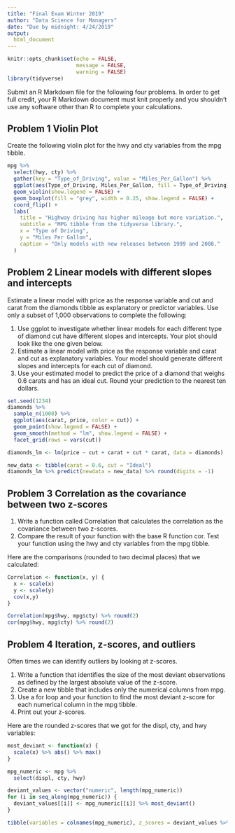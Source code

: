 ```yaml
---
title: "Final Exam Winter 2019"
author: "Data Science for Managers"
date: "Due by midnight: 4/24/2019"
output:
  html_document
---
```


```r
knitr::opts_chunk$set(echo = FALSE,
                      message = FALSE,
                      warning = FALSE)
library(tidyverse)
```

Submit an R Markdown file for the following four problems. In order to get full credit, your R Markdown document must knit properly and you shouldn't use any software other than R to complete your calculations.    

## Problem 1 Violin Plot

Create the following violin plot for the hwy and cty variables from the mpg tibble.

```r
mpg %>% 
  select(hwy, cty) %>% 
  gather(key = "Type_of_Driving", value = "Miles_Per_Gallon") %>% 
  ggplot(aes(Type_of_Driving, Miles_Per_Gallon, fill = Type_of_Driving)) +
  geom_violin(show.legend = FALSE) +
  geom_boxplot(fill = "grey", width = 0.25, show.legend = FALSE) +
  coord_flip() +
  labs(
    title = "Highway driving has higher mileage but more variation.",
    subtitle = "MPG tibble from the tidyverse library.",
    x = "Type of Driving",
    y = "Miles Per Gallon",
    caption = "Only models with new releases between 1999 and 2008."
  )
```

## Problem 2 Linear models with different slopes and intercepts  

Estimate a linear model with price as the response variable and cut and carat from the diamonds tibble as explanatory or predictor variables. Use only a subset of 1,000 observations to complete the following:

1.  Use ggplot to investigate whether linear models for each different type of diamond cut have different slopes and intercepts. Your plot should look like the one given below.
2.  Estimate a linear model with price as the response variable and carat and cut as explanatory variables. Your model should generate different slopes and intercepts for each cut of diamond.  
3.  Use your estimated model to predict the price of a diamond that weighs 0.6 carats and has an ideal cut. Round your prediction to the nearest ten dollars.  

```r
set.seed(1234)
diamonds %>% 
  sample_n(1000) %>% 
  ggplot(aes(carat, price, color = cut)) +
  geom_point(show.legend = FALSE) +
  geom_smooth(method = "lm", show.legend = FALSE) +
  facet_grid(rows = vars(cut))

diamonds_lm <- lm(price ~ cut + carat + cut * carat, data = diamonds)

new_data <- tibble(carat = 0.6, cut = "Ideal")
diamonds_lm %>% predict(newdata = new_data) %>% round(digits = -1)
```

## Problem 3 Correlation as the covariance between two z-scores

1.  Write a function called Correlation that calculates the correlation as the covariance between two z-scores.
2.  Compare the result of your function with the base R function cor. Test your function using the hwy and cty variables from the mpg tibble.  

Here are the comparisons (rounded to two decimal places) that we calculated:  

```r
Correlation <- function(x, y) {
  x <- scale(x)
  y <- scale(y)
  cov(x,y)
}

Correlation(mpg$hwy, mpg$cty) %>% round(2)
cor(mpg$hwy, mpg$cty) %>% round(2)
```

## Problem 4 Iteration, z-scores, and outliers    

Often times we can identify outliers by looking at z-scores.  

1.  Write a function that identifies the size of the most deviant observations as defined by the largest absolute value of the z-score.
2.  Create a new tibble that includes only the numerical columns from mpg.  
3.  Use a for loop and your function to find the most deviant z-score for each numerical column in the mpg tibble.
4.  Print out your z-scores.

Here are the rounded z-scores that we got for the displ, cty, and hwy variables:  

```r
most_deviant <- function(x) {
  scale(x) %>% abs() %>% max()
}

mpg_numeric <- mpg %>% 
  select(displ, cty, hwy)

deviant_values <- vector("numeric", length(mpg_numeric))
for (i in seq_along(mpg_numeric)) {
  deviant_values[[i]] <- mpg_numeric[[i]] %>% most_deviant()
}

tibble(variables = colnames(mpg_numeric), z_scores = deviant_values %>% round(2))
```